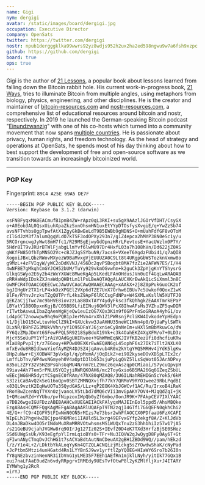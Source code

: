 ```yaml
---
name: Gigi
nym: dergigi
avatar: /static/images/board/dergigi.jpg
occupation: Executive Director
company: OpenSats
twitter: https://twitter.com/dergigi
nostr: npub1dergggklka99wwrs92yz8wdjs952h2ux2ha2ed598ngwu9w7a6fsh9xzpc
github: https://github.com/dergigi
board: true
ops: true
---
```


Gigi is the author of [21 Lessons](https://21lessons.com/), a popular book about
lessons learned from falling down the Bitcoin rabbit hole. His current
work-in-progress book, [21 Ways](https://21-ways.com/), tries to illuminate
Bitcoin from multiple angles, using metaphors from biology, physics,
engineering, and other disciplines. He is the creator and maintainer
of [bitcoin-resources.com](https://bitcoin-resources.com/) and
[nostr-resources.com](https://nostr-resources.com/), a comprehensive list of
educational resources around bitcoin and nostr, respectively. In 2019 he
launched the German-speaking Bitcoin podcast
\"[Einundzwanzig](https://einundzwanzig.space/)\" with one of his co-hosts which
turned into a community movement that now spans [multiple
countries](https://twentyone.world/). He is passionate about privacy, human
rights, and freedom technology. As the head of strategy and operations at
OpenSats, he spends most of his day thinking about how to best support the
development of free and open-source software as we transition towards an
increasingly bitcoinized world.

---

### PGP Key

Fingerprint: `89C4 A25E 69A5 DE7F`

```
-----BEGIN PGP PUBLIC KEY BLOCK-----
Version: Keybase Go 3.1.2 (darwin)

xsFNBFyqxMABEACmufB1pnB4ZW+rApz0qL3RKI+su5gX9AAzlJGOrVfDHT/CsyGX
o+A0Eob3AL0QsxUiuhXpaZkzSxnOhsmHN1uxEtYYpDTOsfysXvgiE/q+YwZzSb74
avsNFTvhbsOgpTpwfAtX1ZgyGkBwEeLdT9B5EWBb9gNDNS+O+mUahFdfGF8vOToM
cIlGdJzM3f7alumQgqVLdO7kTSF3odOPXy293n7/g1Z4epca2hMYP38N0eSc1y/u
5RCOrgncwgJyWwt8mH7fc1/R29MSgEjwyGdOpnzHRrLFevtosE+YacUWzlm9P7Y/
5Hdr8IT9vJRUrBTWlFjabgLlmYvf6lwMU97Dr4HxfL03a7h108hVn/Dd622jZ0AS
gWKfFW85OfhTpMNSO2Vc+cBJZJgSSYbuN9/7acs8+VXeeT6XgdzFUbi41/q7aQI8
XogoiJBxLQbzRWovMXyezW9BaMvxgVjEUUUZA0C9Lt8t4URgpGbWSTozknVxmw8o
g9MzL+4zFVIqyW/yWC2oDdKVNJ/4S6Dc2qvPSBogbt8MA7fzZie2AFWN7ES/I/H4
4wNFBE7gMkqhCmGYJCH52bUM/TuYy929vkmOGvwhm+k2guCk3ZpYjgKnYTShysrG
GlkqGSWyo2E6y2b4zWxYXGWc8MweKgAp5LKedLFAnOHdusJVn0uIf4GqLwARAQAB
zRRHaWdpIDxkZXJnaWdpQHBtLm1lPsLBeAQTAQgALAUCXKrEwAkQicSiXmml3n8C
GwMFCR4TOAACGQEECwcJAwUVCAoCAwQWAAECAAAg+xAAkX+2j8Z0pPukGuoCK2of
bgJIHgUr2TX1rLP4xkDzXPGEl2VXp6dTZE7UnX7Orhw6IBUv7c5Uwkof0QoxZ1wK
8lFe/RYnvJrzksTZgQUTPrfL4ksZ9ApF6lRCCsgFdNPa+W4SXMLvKsllW5XUTFJ0
gEKZaCjjTwc7mc9bHVE8iovzzLa88DxTAYY4ydyFksc3fkQhhgkZEAAXTmrkEPaP
LBYatY18BODpxnKgjB/C05BB9LfiEINuj6QWV3lPcX8IhwAFsHs3VZhuZF5qwDIR
rITwtbAswuLIbaZqAenWgHjeQw1euIzQG7XQx3Kin9f6GPrFnSoGRAoA4yhG1/ov
Ld4pGCT2nowwpw9hq9oPQB1pJerMVn4rxXh1Z1PWRsnjPcliKW4IvkodeYpHEdpn
k1/DjlbO15CwLtuvHoClZ9kI+GXUckvw3JaAHHU35neWC1NNn4p0/DjUaPylSWTk
DLxNR/B9hFZG3MUkVVhn/yY1O95DFaYJ6jxnieCyBnNeIm+vHXl5mBbMkuwCo/dW
FY6QzZMpJDnYt6SFewFPQL5R9218SpBdoX19Vk+c3k4OahEKZ4XgXFM/o7+0LD3z
MjcY5SoUuPY1Yf1rAiVQAdGgUHIRvee+YGhWMmEqNKJIVfKB2ezUfi0dhcfiuKRw
MIaU8pPvpIjt/z7E6ouy+HPOwU0EXKrEwAEQAN6gL45ophF6s27Ik7iTlt2NXLK0
mfxEvdu8RBIdbwuYiefAyMZR4DJSZ4jqAnvub4R0x2kYtgYMQ5MRHv4jYdK5lgKw
8Hp2uNwr+EjXOBW4F3pVxGpl/q/pMxmA/jOqDikZ+ei9O2kyseDOvXBSpLTIx2c/
LmffLbTnv/WP4wsNGmyeh0V4aOptD3lbG53sjuPpLgQVZ5lLsSqWot05JArADPxy
m35oLzZFY32V5HZBPsGhsGqMU4N/nm7ELZ9mcz6qvAszqp0CMiaoi/S7ycuQpvpH
09iav4Ah7Tem5rPNLUSYQIyjiRWRQKOAH6/mc2ToyGxio6B5MA26Gq6GZeqZSbUL
wEEcjWG6HR5dytYCSgnEC0fRAm/47hX80qMZAQ8/3U6ILNahREHIGn5cYok5/6kM
S3IziCaBAvQ2kSeG16oQpv0SBTZMMNQXvjfh77kY7QRMoV9RYO1wee29RbLPqdBI
x83QL9vztK2EqHwUOTu3SQydGAS/LLz+qP2EOK4XbJGWCvf1AC/Ru/IrxoB4iReK
YRoYBwZcenNqTTVXn0zjvanoLV5tLbd7dMQ6cVIi3mvGpAKY7OV4+MJqQdZqI+jK
1+QMcauRZd+YYUbu/pvfNipzoxIWpQb0yZf6mbo/OonJR9K+7FAkpCEV7IXlYAAC
a7DB26wgeIGUFDzzABEBAAHCwXUEGAEIACkFAlyqxMAJEInEol5ppd5/AhsMBQke
EzgABAsHCQMFFQgKAgMEFgABAgAARlUQAFpT9TN2zqjI4GTfi7G6QEFN0qkhChi2
4E/G+rfC9r4IGFV5tFIwNnN0ON5rMIzs7e73bsr2whFfAOCCX0PDfaaU6FzXCAFI
WIpELh1PhgvHwZQCjpu4R6MRei1IAUld5L3xrg49EFvxGYfp2ekgf8A/Z+KlJdVb
DL4mJBaDkw4OO5rINdoMuXRmMRRVOtwhsmsMS1WUQxTnu2zG3hhbhiIz57w17jA5
/s21GeBU9cjahJVGWw8rq9OIrJg127Iz02S+IEvfZ0D4eK7TXd3HrfzBjSE0SHez
SSd6UWgSsUk/K93eEgfpYlIrmLqioBYs0+TFr+Nu3IQVW2qJwQygD8Fy0Ay6T+Gt
gFIwnANyCTmqDvJChHG1t7sACVaBdtAutNmCDeuAX2gBH1ZBDd9WQ//pam/hEkzd
l/z/Y1e4L+2/LDktbYkALoqYyKn4QTZQLACNQizjMickg5sZYOwdwShaK/cNyPad
+JcPtbm5Mtzi4unHGatd4Rn1LYYBnSJ9wv1yrftlZpYQOEG+HIaWY6Sro7b26I0n
fY8gNEzbvzinNenNR3iIbVnG1yLME35F7EEh1AEfRn1mjklLNyh/yitIk77GQx1B
eui7naLFAaE0udZn6vdyRRpgrvIRMEdy9UEsTvfOtwP8l2yKZMlfljXu+J4ITARY
IYMWhg1y2RcR
=irYJ
-----END PGP PUBLIC KEY BLOCK-----
```
